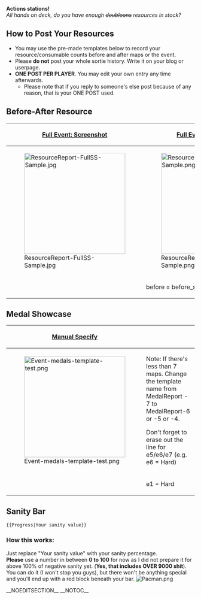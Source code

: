 <p style="text-align:center;">'''Actions stations!'''<br />''All hands on deck, do you have enough <s>doubloons</s> resources in stock?''</p>

==How to Post Your Resources==
* You may use the pre-made templates below to record your resource/consumable counts before and after maps or the event.
* Please '''do not''' post your whole sortie history. Write it on your blog or userpage.
* '''ONE POST PER PLAYER'''. You may edit your own entry any time afterwards.
**Please note that if you reply to someone's else post because of any reason, that is your ONE POST used.

==Before-After Resource==
{| class="wikitable" style="width:600px;"
|-
! style="width:300px;" |[[Template:ResourceReport-FullSS|Full Event: Screenshot]]
! style="width:300px;" |[[Template:ResourceReport-FullMan|Full Event: Manual input]]
|-
|[[File:ResourceReport-FullSS-Sample.jpg|270px|center]]
|[[File:ResourceReport-FullMan-Sample.png|270px|center]]
|-
| valign="top" |
<pre>
{{ResourceReport-FullSS
|before = before_ss.jpg
|after = after_ss.jpg
|fuel = 
|ammo = 
|steel = 
|bauxite = 
|bucket = 
|note = 
}}
</pre>
| valign="top" |
<pre>
{{ResourceReport-FullMan
|before_fuel = 
|before_ammo = 
|before_steel = 
|before_bauxite = 
|after_fuel = 
|after_ammo = 
|after_steel = 
|after_bauxite = 
|used_fuel = 
|used_ammo = 
|used_steel = 
|used_bauxite = 
|used_bucket = 
|note = 
}}
</pre>
|}

==Medal Showcase==
{| class="wikitable" style="width:600px;"
|-
! style="width:300px;" |[[Template:MedalReport-7|Manual Specify]]
! style="width:300px;" |
|-
|[[File:Event-medals-template-test.png|270px]]
|
Note: If there's less than 7 maps. Change the template name from MedalReport - 7 to MedalReport-6 or -5 or -4.

Don't forget to erase out the line for e5/e6/e7 (e.g. e6 = Hard)
|-
| valign="top" |
<pre>
{{MedalReport-7
|e1 = Hard
|e2 = Hard
|e3 = Normal
|e4 = Normal
|e5 = Easy
|e6 = Easy
|e7 = Casual
}}
</pre>
|
<pre>
{{MedalReport-5
|e1 = Hard
|e2 = Hard
|e3 = Normal
|e4 = Easy
|e5 = Easy
}}
</pre>
|}

==Sanity Bar==
{{Progress|99}}
<pre>
{{Progress|Your sanity value}}
</pre>

<div style=" width:100%; margin:none; text-align:left;">
===How this works:===
Just replace "Your sanity value" with your sanity percentage.<br />
'''Please''' use a number in between '''0 to 100''' for now as I did not prepare it for above 100% of negative sanity yet. ('''Yes, that includes OVER 9000 shit'''). You can do it (I won't stop you guys), but there won't be anything special and you'll end up with a red block beneath your bar. [[File:Pacman.png]]
</div>

__NOEDITSECTION__ __NOTOC__<ac_metadata title="[Spring 2019 Event] Resource Comparisons and Medals"> </ac_metadata>